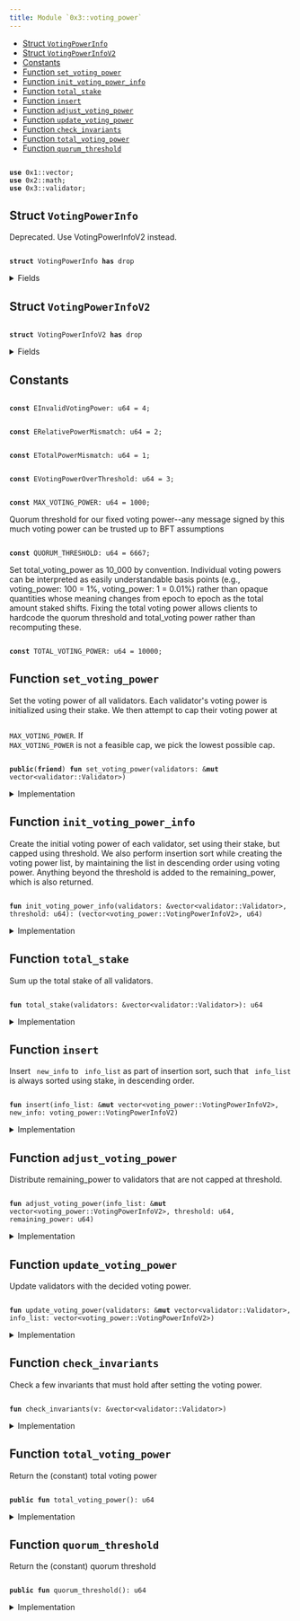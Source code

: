 ```yaml
---
title: Module `0x3::voting_power`
---
```


<Link id="0x3_voting_power"/>


-  [Struct `VotingPowerInfo`](#0x3_voting_power_VotingPowerInfo)
-  [Struct `VotingPowerInfoV2`](#0x3_voting_power_VotingPowerInfoV2)
-  [Constants](#@Constants_0)
-  [Function `set_voting_power`](#0x3_voting_power_set_voting_power)
-  [Function `init_voting_power_info`](#0x3_voting_power_init_voting_power_info)
-  [Function `total_stake`](#0x3_voting_power_total_stake)
-  [Function `insert`](#0x3_voting_power_insert)
-  [Function `adjust_voting_power`](#0x3_voting_power_adjust_voting_power)
-  [Function `update_voting_power`](#0x3_voting_power_update_voting_power)
-  [Function `check_invariants`](#0x3_voting_power_check_invariants)
-  [Function `total_voting_power`](#0x3_voting_power_total_voting_power)
-  [Function `quorum_threshold`](#0x3_voting_power_quorum_threshold)


<pre><code>
<b>use</b> <Link href="../move-stdlib/vector#0x1_vector">0x1::vector</Link>;
<b>use</b> <Link href="../iota-framework/math#0x2_math">0x2::math</Link>;
<b>use</b> <Link href="validator#0x3_validator">0x3::validator</Link>;
</code></pre>



<Link id="0x3_voting_power_VotingPowerInfo"></Link>

## Struct `VotingPowerInfo`

Deprecated. Use VotingPowerInfoV2 instead.


<pre><code>
<b>struct</b> <Link href="voting_power#0x3_voting_power_VotingPowerInfo">VotingPowerInfo</Link> <b>has</b> drop
</code></pre>



<details>
<summary>Fields</summary>


<dl>
<dt>
<code>
validator_index: u64</code>
</dt>
<dd>

</dd>
<dt>
<code>
<Link href="voting_power#0x3_voting_power">voting_power</Link>: u64</code>
</dt>
<dd>

</dd>
</dl>


</details>

<Link id="0x3_voting_power_VotingPowerInfoV2"></Link>

## Struct `VotingPowerInfoV2`



<pre><code>
<b>struct</b> <Link href="voting_power#0x3_voting_power_VotingPowerInfoV2">VotingPowerInfoV2</Link> <b>has</b> drop
</code></pre>



<details>
<summary>Fields</summary>


<dl>
<dt>
<code>
validator_index: u64</code>
</dt>
<dd>

</dd>
<dt>
<code>
<Link href="voting_power#0x3_voting_power">voting_power</Link>: u64</code>
</dt>
<dd>

</dd>
<dt>
<code>
stake: u64</code>
</dt>
<dd>

</dd>
</dl>


</details>

<Link id="@Constants_0"></Link>

## Constants


<Link id="0x3_voting_power_EInvalidVotingPower"></Link>



<pre><code>
<b>const</b> <Link href="voting_power#0x3_voting_power_EInvalidVotingPower">EInvalidVotingPower</Link>: u64 = 4;
</code></pre>



<Link id="0x3_voting_power_ERelativePowerMismatch"></Link>



<pre><code>
<b>const</b> <Link href="voting_power#0x3_voting_power_ERelativePowerMismatch">ERelativePowerMismatch</Link>: u64 = 2;
</code></pre>



<Link id="0x3_voting_power_ETotalPowerMismatch"></Link>



<pre><code>
<b>const</b> <Link href="voting_power#0x3_voting_power_ETotalPowerMismatch">ETotalPowerMismatch</Link>: u64 = 1;
</code></pre>



<Link id="0x3_voting_power_EVotingPowerOverThreshold"></Link>



<pre><code>
<b>const</b> <Link href="voting_power#0x3_voting_power_EVotingPowerOverThreshold">EVotingPowerOverThreshold</Link>: u64 = 3;
</code></pre>



<Link id="0x3_voting_power_MAX_VOTING_POWER"></Link>



<pre><code>
<b>const</b> <Link href="voting_power#0x3_voting_power_MAX_VOTING_POWER">MAX_VOTING_POWER</Link>: u64 = 1000;
</code></pre>



<Link id="0x3_voting_power_QUORUM_THRESHOLD"></Link>

Quorum threshold for our fixed voting power--any message signed by this much voting power can be trusted
up to BFT assumptions


<pre><code>
<b>const</b> <Link href="voting_power#0x3_voting_power_QUORUM_THRESHOLD">QUORUM_THRESHOLD</Link>: u64 = 6667;
</code></pre>



<Link id="0x3_voting_power_TOTAL_VOTING_POWER"></Link>

Set total_voting_power as 10_000 by convention. Individual voting powers can be interpreted
as easily understandable basis points (e.g., voting_power: 100 = 1%, voting_power: 1 = 0.01%) rather than
opaque quantities whose meaning changes from epoch to epoch as the total amount staked shifts.
Fixing the total voting power allows clients to hardcode the quorum threshold and total_voting power rather
than recomputing these.


<pre><code>
<b>const</b> <Link href="voting_power#0x3_voting_power_TOTAL_VOTING_POWER">TOTAL_VOTING_POWER</Link>: u64 = 10000;
</code></pre>



<Link id="0x3_voting_power_set_voting_power"></Link>

## Function `set_voting_power`

Set the voting power of all validators.
Each validator's voting power is initialized using their stake. We then attempt to cap their voting power
at <code>
<Link href="voting_power#0x3_voting_power_MAX_VOTING_POWER">MAX_VOTING_POWER</Link></code>. If <code>
<Link href="voting_power#0x3_voting_power_MAX_VOTING_POWER">MAX_VOTING_POWER</Link></code> is not a feasible cap, we pick the lowest possible cap.


<pre><code>
<b>public</b>(<b>friend</b>) <b>fun</b> <Link href="voting_power#0x3_voting_power_set_voting_power">set_voting_power</Link>(validators: &<b>mut</b> <Link href="../move-stdlib/vector#0x1_vector">vector</Link>&lt;<Link href="validator#0x3_validator_Validator">validator::Validator</Link>&gt;)
</code></pre>



<details>
<summary>Implementation</summary>


<pre><code>
<b>public</b>(package) <b>fun</b> <Link href="voting_power#0x3_voting_power_set_voting_power">set_voting_power</Link>(validators: &<b>mut</b> <Link href="../move-stdlib/vector#0x1_vector">vector</Link>&lt;Validator&gt;) \{
    // If threshold_pct is too small, it's possible that even when all validators reach the threshold we still don't
    // have 100%. So we bound the threshold_pct <b>to</b> be always enough <b>to</b> find a solution.
    <b>let</b> threshold = <Link href="../iota-framework/math#0x2_math_min">math::min</Link>(
        <Link href="voting_power#0x3_voting_power_TOTAL_VOTING_POWER">TOTAL_VOTING_POWER</Link>,
        <Link href="../iota-framework/math#0x2_math_max">math::max</Link>(<Link href="voting_power#0x3_voting_power_MAX_VOTING_POWER">MAX_VOTING_POWER</Link>, divide_and_round_up(<Link href="voting_power#0x3_voting_power_TOTAL_VOTING_POWER">TOTAL_VOTING_POWER</Link>, validators.length())),
    );
    <b>let</b> (<b>mut</b> info_list, remaining_power) = <Link href="voting_power#0x3_voting_power_init_voting_power_info">init_voting_power_info</Link>(validators, threshold);
    <Link href="voting_power#0x3_voting_power_adjust_voting_power">adjust_voting_power</Link>(&<b>mut</b> info_list, threshold, remaining_power);
    <Link href="voting_power#0x3_voting_power_update_voting_power">update_voting_power</Link>(validators, info_list);
    <Link href="voting_power#0x3_voting_power_check_invariants">check_invariants</Link>(validators);
}
</code></pre>



</details>

<Link id="0x3_voting_power_init_voting_power_info"></Link>

## Function `init_voting_power_info`

Create the initial voting power of each validator, set using their stake, but capped using threshold.
We also perform insertion sort while creating the voting power list, by maintaining the list in
descending order using voting power.
Anything beyond the threshold is added to the remaining_power, which is also returned.


<pre><code>
<b>fun</b> <Link href="voting_power#0x3_voting_power_init_voting_power_info">init_voting_power_info</Link>(validators: &<Link href="../move-stdlib/vector#0x1_vector">vector</Link>&lt;<Link href="validator#0x3_validator_Validator">validator::Validator</Link>&gt;, threshold: u64): (<Link href="../move-stdlib/vector#0x1_vector">vector</Link>&lt;<Link href="voting_power#0x3_voting_power_VotingPowerInfoV2">voting_power::VotingPowerInfoV2</Link>&gt;, u64)
</code></pre>



<details>
<summary>Implementation</summary>


<pre><code>
<b>fun</b> <Link href="voting_power#0x3_voting_power_init_voting_power_info">init_voting_power_info</Link>(
    validators: &<Link href="../move-stdlib/vector#0x1_vector">vector</Link>&lt;Validator&gt;,
    threshold: u64,
): (<Link href="../move-stdlib/vector#0x1_vector">vector</Link>&lt;<Link href="voting_power#0x3_voting_power_VotingPowerInfoV2">VotingPowerInfoV2</Link>&gt;, u64) \{
    <b>let</b> total_stake = <Link href="voting_power#0x3_voting_power_total_stake">total_stake</Link>(validators);
    <b>let</b> <b>mut</b> i = 0;
    <b>let</b> len = validators.length();
    <b>let</b> <b>mut</b> total_power = 0;
    <b>let</b> <b>mut</b> result = <Link href="../move-stdlib/vector#0x1_vector">vector</Link>[];
    <b>while</b> (i &lt; len) \{
        <b>let</b> <Link href="validator#0x3_validator">validator</Link> = &validators[i];
        <b>let</b> stake = <Link href="validator#0x3_validator">validator</Link>.<Link href="voting_power#0x3_voting_power_total_stake">total_stake</Link>();
        <b>let</b> adjusted_stake = stake <b>as</b> u128 * (<Link href="voting_power#0x3_voting_power_TOTAL_VOTING_POWER">TOTAL_VOTING_POWER</Link> <b>as</b> u128) / (total_stake <b>as</b> u128);
        <b>let</b> <Link href="voting_power#0x3_voting_power">voting_power</Link> = <Link href="../iota-framework/math#0x2_math_min">math::min</Link>(adjusted_stake <b>as</b> u64, threshold);
        <b>let</b> info = <Link href="voting_power#0x3_voting_power_VotingPowerInfoV2">VotingPowerInfoV2</Link> \{
            validator_index: i,
            <Link href="voting_power#0x3_voting_power">voting_power</Link>,
            stake,
        };
        <Link href="voting_power#0x3_voting_power_insert">insert</Link>(&<b>mut</b> result, info);
        total_power = total_power + <Link href="voting_power#0x3_voting_power">voting_power</Link>;
        i = i + 1;
    };
    (result, <Link href="voting_power#0x3_voting_power_TOTAL_VOTING_POWER">TOTAL_VOTING_POWER</Link> - total_power)
}
</code></pre>



</details>

<Link id="0x3_voting_power_total_stake"></Link>

## Function `total_stake`

Sum up the total stake of all validators.


<pre><code>
<b>fun</b> <Link href="voting_power#0x3_voting_power_total_stake">total_stake</Link>(validators: &<Link href="../move-stdlib/vector#0x1_vector">vector</Link>&lt;<Link href="validator#0x3_validator_Validator">validator::Validator</Link>&gt;): u64
</code></pre>



<details>
<summary>Implementation</summary>


<pre><code>
<b>fun</b> <Link href="voting_power#0x3_voting_power_total_stake">total_stake</Link>(validators: &<Link href="../move-stdlib/vector#0x1_vector">vector</Link>&lt;Validator&gt;): u64 \{
    <b>let</b> <b>mut</b> i = 0;
    <b>let</b> len = validators.length();
    <b>let</b> <b>mut</b> total_stake =0 ;
    <b>while</b> (i &lt; len) \{
        total_stake = total_stake + validators[i].<Link href="voting_power#0x3_voting_power_total_stake">total_stake</Link>();
        i = i + 1;
    };
    total_stake
}
</code></pre>



</details>

<Link id="0x3_voting_power_insert"></Link>

## Function `insert`

Insert <code>
new_info</code> to <code>
info_list</code> as part of insertion sort, such that <code>
info_list</code> is always sorted
using stake, in descending order.


<pre><code>
<b>fun</b> <Link href="voting_power#0x3_voting_power_insert">insert</Link>(info_list: &<b>mut</b> <Link href="../move-stdlib/vector#0x1_vector">vector</Link>&lt;<Link href="voting_power#0x3_voting_power_VotingPowerInfoV2">voting_power::VotingPowerInfoV2</Link>&gt;, new_info: <Link href="voting_power#0x3_voting_power_VotingPowerInfoV2">voting_power::VotingPowerInfoV2</Link>)
</code></pre>



<details>
<summary>Implementation</summary>


<pre><code>
<b>fun</b> <Link href="voting_power#0x3_voting_power_insert">insert</Link>(info_list: &<b>mut</b> <Link href="../move-stdlib/vector#0x1_vector">vector</Link>&lt;<Link href="voting_power#0x3_voting_power_VotingPowerInfoV2">VotingPowerInfoV2</Link>&gt;, new_info: <Link href="voting_power#0x3_voting_power_VotingPowerInfoV2">VotingPowerInfoV2</Link>) \{
    <b>let</b> <b>mut</b> i = 0;
    <b>let</b> len = info_list.length();
    <b>while</b> (i &lt; len && info_list[i].stake &gt; new_info.stake) \{
        i = i + 1;
    };
    info_list.<Link href="voting_power#0x3_voting_power_insert">insert</Link>(new_info, i);
}
</code></pre>



</details>

<Link id="0x3_voting_power_adjust_voting_power"></Link>

## Function `adjust_voting_power`

Distribute remaining_power to validators that are not capped at threshold.


<pre><code>
<b>fun</b> <Link href="voting_power#0x3_voting_power_adjust_voting_power">adjust_voting_power</Link>(info_list: &<b>mut</b> <Link href="../move-stdlib/vector#0x1_vector">vector</Link>&lt;<Link href="voting_power#0x3_voting_power_VotingPowerInfoV2">voting_power::VotingPowerInfoV2</Link>&gt;, threshold: u64, remaining_power: u64)
</code></pre>



<details>
<summary>Implementation</summary>


<pre><code>
<b>fun</b> <Link href="voting_power#0x3_voting_power_adjust_voting_power">adjust_voting_power</Link>(info_list: &<b>mut</b> <Link href="../move-stdlib/vector#0x1_vector">vector</Link>&lt;<Link href="voting_power#0x3_voting_power_VotingPowerInfoV2">VotingPowerInfoV2</Link>&gt;, threshold: u64, <b>mut</b> remaining_power: u64) \{
    <b>let</b> <b>mut</b> i = 0;
    <b>let</b> len = info_list.length();
    <b>while</b> (i &lt; len && remaining_power &gt; 0) \{
        <b>let</b> v = &<b>mut</b> info_list[i];
        // planned is the amount of extra power we want <b>to</b> distribute <b>to</b> this <Link href="validator#0x3_validator">validator</Link>.
        <b>let</b> planned = divide_and_round_up(remaining_power, len - i);
        // target is the targeting power this <Link href="validator#0x3_validator">validator</Link> will reach, capped by threshold.
        <b>let</b> target = <Link href="../iota-framework/math#0x2_math_min">math::min</Link>(threshold, v.<Link href="voting_power#0x3_voting_power">voting_power</Link> + planned);
        // actual is the actual amount of power we will be distributing <b>to</b> this <Link href="validator#0x3_validator">validator</Link>.
        <b>let</b> actual = <Link href="../iota-framework/math#0x2_math_min">math::min</Link>(remaining_power, target - v.<Link href="voting_power#0x3_voting_power">voting_power</Link>);
        v.<Link href="voting_power#0x3_voting_power">voting_power</Link> = v.<Link href="voting_power#0x3_voting_power">voting_power</Link> + actual;
        <b>assert</b>!(v.<Link href="voting_power#0x3_voting_power">voting_power</Link> &lt;= threshold, <Link href="voting_power#0x3_voting_power_EVotingPowerOverThreshold">EVotingPowerOverThreshold</Link>);
        remaining_power = remaining_power - actual;
        i = i + 1;
    };
    <b>assert</b>!(remaining_power == 0, <Link href="voting_power#0x3_voting_power_ETotalPowerMismatch">ETotalPowerMismatch</Link>);
}
</code></pre>



</details>

<Link id="0x3_voting_power_update_voting_power"></Link>

## Function `update_voting_power`

Update validators with the decided voting power.


<pre><code>
<b>fun</b> <Link href="voting_power#0x3_voting_power_update_voting_power">update_voting_power</Link>(validators: &<b>mut</b> <Link href="../move-stdlib/vector#0x1_vector">vector</Link>&lt;<Link href="validator#0x3_validator_Validator">validator::Validator</Link>&gt;, info_list: <Link href="../move-stdlib/vector#0x1_vector">vector</Link>&lt;<Link href="voting_power#0x3_voting_power_VotingPowerInfoV2">voting_power::VotingPowerInfoV2</Link>&gt;)
</code></pre>



<details>
<summary>Implementation</summary>


<pre><code>
<b>fun</b> <Link href="voting_power#0x3_voting_power_update_voting_power">update_voting_power</Link>(validators: &<b>mut</b> <Link href="../move-stdlib/vector#0x1_vector">vector</Link>&lt;Validator&gt;, <b>mut</b> info_list: <Link href="../move-stdlib/vector#0x1_vector">vector</Link>&lt;<Link href="voting_power#0x3_voting_power_VotingPowerInfoV2">VotingPowerInfoV2</Link>&gt;) \{
    <b>while</b> (!info_list.is_empty()) \{
        <b>let</b> <Link href="voting_power#0x3_voting_power_VotingPowerInfoV2">VotingPowerInfoV2</Link> \{
            validator_index,
            <Link href="voting_power#0x3_voting_power">voting_power</Link>,
            stake: _,
        } = info_list.pop_back();
        <b>let</b> v = &<b>mut</b> validators[validator_index];
        v.<Link href="voting_power#0x3_voting_power_set_voting_power">set_voting_power</Link>(<Link href="voting_power#0x3_voting_power">voting_power</Link>);
    };
    info_list.destroy_empty();
}
</code></pre>



</details>

<Link id="0x3_voting_power_check_invariants"></Link>

## Function `check_invariants`

Check a few invariants that must hold after setting the voting power.


<pre><code>
<b>fun</b> <Link href="voting_power#0x3_voting_power_check_invariants">check_invariants</Link>(v: &<Link href="../move-stdlib/vector#0x1_vector">vector</Link>&lt;<Link href="validator#0x3_validator_Validator">validator::Validator</Link>&gt;)
</code></pre>



<details>
<summary>Implementation</summary>


<pre><code>
<b>fun</b> <Link href="voting_power#0x3_voting_power_check_invariants">check_invariants</Link>(v: &<Link href="../move-stdlib/vector#0x1_vector">vector</Link>&lt;Validator&gt;) \{
    // First check that the total voting power must be <Link href="voting_power#0x3_voting_power_TOTAL_VOTING_POWER">TOTAL_VOTING_POWER</Link>.
    <b>let</b> <b>mut</b> i = 0;
    <b>let</b> len = v.length();
    <b>let</b> <b>mut</b> total = 0;
    <b>while</b> (i &lt; len) \{
        <b>let</b> <Link href="voting_power#0x3_voting_power">voting_power</Link> = v[i].<Link href="voting_power#0x3_voting_power">voting_power</Link>();
        <b>assert</b>!(<Link href="voting_power#0x3_voting_power">voting_power</Link> &gt; 0, <Link href="voting_power#0x3_voting_power_EInvalidVotingPower">EInvalidVotingPower</Link>);
        total = total + <Link href="voting_power#0x3_voting_power">voting_power</Link>;
        i = i + 1;
    };
    <b>assert</b>!(total == <Link href="voting_power#0x3_voting_power_TOTAL_VOTING_POWER">TOTAL_VOTING_POWER</Link>, <Link href="voting_power#0x3_voting_power_ETotalPowerMismatch">ETotalPowerMismatch</Link>);

    // Second check that <b>if</b> <Link href="validator#0x3_validator">validator</Link> A's stake is larger than B's stake, A's voting power must be no less
    // than B's voting power; similarly, <b>if</b> A's stake is less than B's stake, A's voting power must be no larger
    // than B's voting power.
    <b>let</b> <b>mut</b> a = 0;
    <b>while</b> (a &lt; len) \{
        <b>let</b> <b>mut</b> b = a + 1;
        <b>while</b> (b &lt; len) \{
            <b>let</b> validator_a = &v[a];
            <b>let</b> validator_b = &v[b];
            <b>let</b> stake_a = validator_a.<Link href="voting_power#0x3_voting_power_total_stake">total_stake</Link>();
            <b>let</b> stake_b = validator_b.<Link href="voting_power#0x3_voting_power_total_stake">total_stake</Link>();
            <b>let</b> power_a = validator_a.<Link href="voting_power#0x3_voting_power">voting_power</Link>();
            <b>let</b> power_b = validator_b.<Link href="voting_power#0x3_voting_power">voting_power</Link>();
            <b>if</b> (stake_a &gt; stake_b) \{
                <b>assert</b>!(power_a &gt;= power_b, <Link href="voting_power#0x3_voting_power_ERelativePowerMismatch">ERelativePowerMismatch</Link>);
            };
            <b>if</b> (stake_a &lt; stake_b) \{
                <b>assert</b>!(power_a &lt;= power_b, <Link href="voting_power#0x3_voting_power_ERelativePowerMismatch">ERelativePowerMismatch</Link>);
            };
            b = b + 1;
        };
        a = a + 1;
    }
}
</code></pre>



</details>

<Link id="0x3_voting_power_total_voting_power"></Link>

## Function `total_voting_power`

Return the (constant) total voting power


<pre><code>
<b>public</b> <b>fun</b> <Link href="voting_power#0x3_voting_power_total_voting_power">total_voting_power</Link>(): u64
</code></pre>



<details>
<summary>Implementation</summary>


<pre><code>
<b>public</b> <b>fun</b> <Link href="voting_power#0x3_voting_power_total_voting_power">total_voting_power</Link>(): u64 \{
    <Link href="voting_power#0x3_voting_power_TOTAL_VOTING_POWER">TOTAL_VOTING_POWER</Link>
}
</code></pre>



</details>

<Link id="0x3_voting_power_quorum_threshold"></Link>

## Function `quorum_threshold`

Return the (constant) quorum threshold


<pre><code>
<b>public</b> <b>fun</b> <Link href="voting_power#0x3_voting_power_quorum_threshold">quorum_threshold</Link>(): u64
</code></pre>



<details>
<summary>Implementation</summary>


<pre><code>
<b>public</b> <b>fun</b> <Link href="voting_power#0x3_voting_power_quorum_threshold">quorum_threshold</Link>(): u64 \{
    <Link href="voting_power#0x3_voting_power_QUORUM_THRESHOLD">QUORUM_THRESHOLD</Link>
}
</code></pre>



</details>
